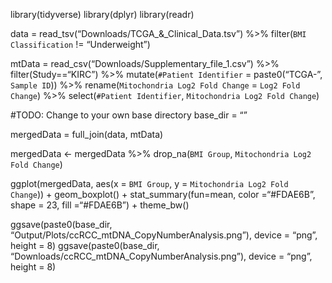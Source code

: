library(tidyverse)
library(dplyr)
library(readr)

data = read_tsv("Downloads/TCGA_&_Clinical_Data.tsv") %>%
  filter(`BMI Classification` != "Underweight")

mtData = read_csv("Downloads/Supplementary_file_1.csv") %>%
  filter(Study=="KIRC") %>%
  mutate(`#Patient Identifier` = paste0("TCGA-", `Sample ID`)) %>%
  rename(`Mitochondria Log2 Fold Change` = `Log2 Fold Change`) %>%
  select(`#Patient Identifier`, `Mitochondria Log2 Fold Change`)

#TODO: Change to your own base directory
base_dir = ""

mergedData = full_join(data, mtData)

mergedData <- mergedData %>%
  drop_na(`BMI Group`, `Mitochondria Log2 Fold Change`)

ggplot(mergedData, aes(x = `BMI Group`, y = `Mitochondria Log2 Fold Change`)) +
  geom_boxplot() +
  stat_summary(fun=mean, color ="#FDAE6B", shape = 23, fill ="#FDAE6B") +
  theme_bw()

ggsave(paste0(base_dir, "Output/Plots/ccRCC_mtDNA_CopyNumberAnalysis.png"), device = "png", height = 8)
ggsave(paste0(base_dir, "Downloads/ccRCC_mtDNA_CopyNumberAnalysis.png"), device = "png", height = 8)
